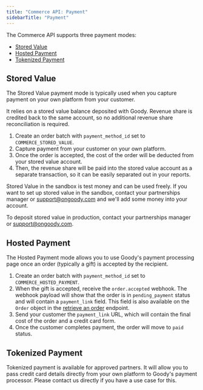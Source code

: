 ```yaml
---
title: "Commerce API: Payment"
sidebarTitle: "Payment"
---
```


The Commerce API supports three payment modes:

- [Stored Value](#stored-value)
- [Hosted Payment](#hosted-payment)
- [Tokenized Payment](#tokenized-payment)

## Stored Value

The Stored Value payment mode is typically used when you capture payment on your own platform from your customer.

It relies on a stored value balance deposited with Goody. Revenue share is credited back to the same account, so no additional revenue share reconciliation is required.

1. Create an order batch with `payment_method_id` set to `COMMERCE_STORED_VALUE`.
2. Capture payment from your customer on your own platform.
3. Once the order is accepted, the cost of the order will be deducted from your stored value account.
4. Then, the revenue share will be paid into the stored value account as a separate transaction, so it can be easily separated out in your reports.

Stored Value in the sandbox is test money and can be used freely. If you want to set up stored value in the sandbox, contact your partnerships manager or support@ongoody.com and we'll add some money into your account.

To deposit stored value in production, contact your partnerships manager or support@ongoody.com.

## Hosted Payment

The Hosted Payment mode allows you to use Goody's payment processing page once an order (typically a gift) is accepted by the recipient.

1. Create an order batch with `payment_method_id` set to `COMMERCE_HOSTED_PAYMENT`.
2. When the gift is accepted, receive the `order.accepted` webhook. The webhook payload will show that the order is in `pending_payment` status and will contain a `payment_link` field. This field is also available on the `Order` object in the [retrieve an order](/api-reference/orders/retrieve-an-order) endpoint.
3. Send your customer the `payment_link` URL, which will contain the final cost of the order and a credit card form.
4. Once the customer completes payment, the order will move to `paid` status.

## Tokenized Payment

Tokenized payment is available for approved partners. It will allow you to pass credit card details directly from your own platform to Goody's payment processor. Please contact us directly if you have a use case for this.
